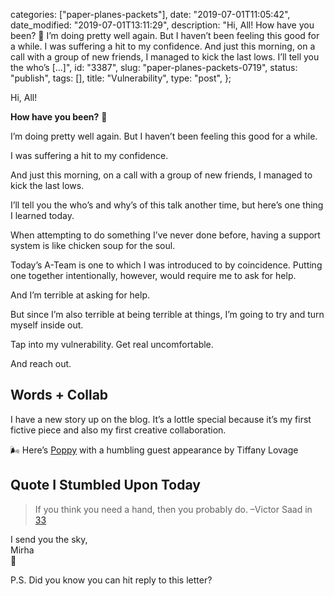 
  categories: ["paper-planes-packets"],
  date: "2019-07-01T11:05:42",
  date_modified: "2019-07-01T13:11:29",
  description:
    "Hi, All! How have you been? 🌈 I’m doing pretty well again. But I haven’t been feeling this good for a while. I was suffering a hit to my confidence. And just this morning, on a call with a group of new friends, I managed to kick the last lows. I’ll tell you the who’s […]",
  id: "3387",
  slug: "paper-planes-packets-0719",
  status: "publish",
  tags: [],
  title: "Vulnerability",
  type: "post",
};


Hi, All!

**How have you been?** 🌈

I’m doing pretty well again. But I haven’t been feeling this good for a while.

I was suffering a hit to my confidence.

And just this morning, on a call with a group of new friends, I managed to kick the last lows.

I’ll tell you the who’s and why’s of this talk another time, but here’s one thing I learned today.

When attempting to do something I’ve never done before, having a support system is like chicken soup for the soul.

Today’s A-Team is one to which I was introduced to by coincidence. Putting one together intentionally, however, would require me to ask for help.

And I’m terrible at asking for help.

But since I’m also terrible at being terrible at things, I’m going to try and turn myself inside out.

Tap into my vulnerability. Get real uncomfortable.

And reach out.

## Words + Collab

I have a new story up on the blog. It’s a lottle special because it’s my first fictive piece and also my first creative collaboration.

🌬 Here’s [Poppy](/posts/poppy/) with a humbling guest appearance by Tiffany Lovage

## Quote I Stumbled Upon Today

> If you think you need a hand, then you probably do. –Victor Saad in [33](http://victorsaad.com/33-lessons/)

I send you the sky,\
Mirha\
🐞

P.S. Did you know you can hit reply to this letter?
